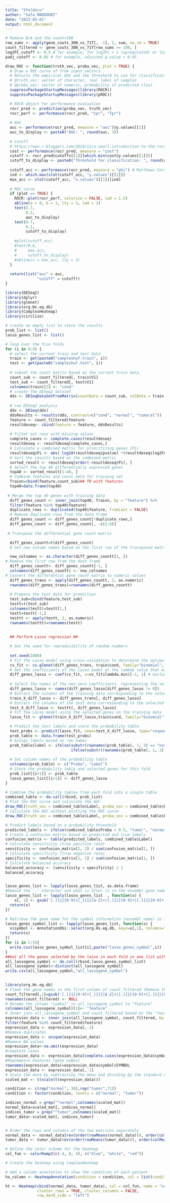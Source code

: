 ```yaml
---
title: "5foldscv"
author: "Safa MADDOURI"
date: "2023-03-01"
output: html_document
---
```



```r
# Remove N/A and the count<100
row_sums <- apply(gene_couts_38N_vs_71T[, -1], 1, sum, na.rm = TRUE)
count_filtered <- gene_couts_38N_vs_71T[row_sums >= 100, ]
log2FC_cutoff <- 0.5 # for example, for log2FC > 1 (upregulated) or log2FC < -1 (downregulated)
padj_cutoff <- 0.05 # for example, adjusted p-value < 0.05
```

```r
draw_ROC <- function(truth_vec, proba_vec, plot = TRUE) {
  # Draw a ROC curve of from input vectors.
  # Returns the empirical AUC and the threshold to use for classification to maximise the accuracy.
  # @truth_vec: vector of character, real label of samples
  # @proba_vec: vector of numeric, probability of predicted class
  suppressPackageStartupMessages(library(ROCR))
  suppressPackageStartupMessages(library(pROC))

  # ROCR object for performance evaluation
  rocr_pred <- prediction(proba_vec, truth_vec)
  rocr_perf <- performance(rocr_pred, "tpr", "fpr")
 
  # AUC
  auc <- performance(rocr_pred, measure = "auc")@y.values[[1]]
  auc_to_display <- paste0("AUC: ", round(auc, 3))
 
  # Cutoff
  # https://www.r-bloggers.com/2014/12/a-small-introduction-to-the-rocr-package/
  cost <- performance(rocr_pred, measure = "cost")
  cutoff <- rocr_pred@cutoffs[[1]][which.min(cost@y.values[[1]])]
  cutoff_to_display <- paste0("Threshold for classification: ", round(cutoff, 3))
 
  cutoff_acc <- performance(rocr_pred, measure = "phi") # Matthews Correlation Coefficient
  ind <- which.max(slot(cutoff_acc, "y.values")[[1]])
  max_acc <- slot(cutoff_acc, "x.values")[[1]][ind]
 
  # ROC curve
  if (plot == TRUE) {
    ROCR::plot(rocr_perf, colorize = FALSE, lwd = 1.5)
    abline(a = 0, b = 1, lty = 3, lwd = 1)
    text(0.7,
         0.2,
         auc_to_display)
    text(0.7,
         0.1,
         cutoff_to_display)
    
    #plot(cutoff_acc)
    #text(0.6,
    #     max_acc,
    #     cutoff_to_display)
    #abline(v = max_acc, lty = 3)
  }
 
  return(list("auc" = auc,
              "cutoff" = cutoff))  
}
```

```r
library(DESeq2)
library(dplyr)
library(glmnet)
library(org.Hs.eg.db)
library(ComplexHeatmap)
library(circlize)
```


```r
# create an empty list to store the results
prob_list <- list()
lasso_genes_list <- list()

# loop over the five folds
for (i in 0:4) {
  # select the current train and test data
  train <- get(paste0("sampleshuf.train", i))
  test <- get(paste0("sampleshuf.test", i))
  
  # subset the count matrix based on the current train data
  count_sub <- count_filtered[, train$V1]
  test_sub <- count_filtered[, test$V1]
  colnames(train)[2] <- "cond"
  # create the DESeq2 dataset
  dds <- DESeqDataSetFromMatrix(countData = count_sub, colData = train, design = ~ cond)
  
  # run DESeq2 analysis
  dds <- DESeq(dds)
  ddsResults <- results(dds, contrast=c("cond", "normal", "tumoral"))
  feature <- count_filtered$feature
  resultdeseq<- cbind(feature = feature, ddsResults)
 
  # Filter out rows with missing values
  complete_cases <- complete.cases(resultdeseq)
  resultdeseq <- resultdeseq[complete_cases,]
  # Calculate a combined metric for prioritizing genes (Pi)
  resultdeseq$Pi <- abs(-log10(resultdeseq$pvalue) *(resultdeseq$log2FoldChange))
  # Sort the results based on the combined metric
  sorted_result <- resultdeseq[order(-resultdeseq$Pi), ]
  # Select the top 40 differentially expressed genes
  top40 <- sorted_result[1:40, ]
  # Combine features and count data for training set
  Trainn=cbind(feature,count_sub)## T0 with features 
  top40=data.frame(top40)
  
 # Merge the top 40 genes with training data
  diff_genes_count <- inner_join(top40, Trainn, by = "feature") %>%
  filter(feature %in% top40$feature)
  duplicate_rows <- duplicated(top40$feature, fromLast = FALSE)
  # Remove duplicate rows from the data frame
  diff_genes_count <- diff_genes_count[!duplicate_rows,]
  diff_genes_count <- diff_genes_count[, -c(2:8)]
  
 # Transpose the differential gene count matrix

  diff_genes_countt=t(diff_genes_count)
  # Set new column names based on the first row of the transposed matrix

  new_colnames <- as.character(diff_genes_countt[1, ])
# Remove the first row from the data frame
  diff_genes_countt<- diff_genes_countt[-1, ]
  colnames(diff_genes_countt) <- new_colnames
# Convert the differential gene count matrix to numeric values
  diff_genes_trans <- apply(diff_genes_countt, 2, as.numeric)
  rownames(diff_genes_trans)=rownames(diff_genes_countt)
  
  # Prepare the test data for prediction
  test_sub=cbind(feature,test_sub)
  testt=t(test_sub)
  colnames(testt)=testt[1,]
  testt=testt[-1,]
  testtt <- apply(testt, 2, as.numeric)
  rownames(testtt)=rownames(testt)
  
  
  ## Perform Lasso regression ##

  # Set the seed for reproducibility of random numbers
  
  set.seed(1000)
  # Fit the Lasso model using cross-validation to determine the optimal lambda value  
  cv_fit <- cv.glmnet(diff_genes_trans, train$cond, family="binomial", alpha=1, nfolds=10)
  # Get the coefficients of the Lasso model at the lambda value that minimizes the cross-validation error
  diff_genes_lasso <- coef(cv_fit, s=cv_fit$lambda.min)[-1, 1] # exclude the intercept term
  
  # Select the names of the non-zero coefficients, representing the selected genes
  diff_genes_lasso <- names(diff_genes_lasso[diff_genes_lasso != 0]) 
  # Extract the columns of the training data corresponding to the selected genes
  train_X_diff_lasso <- diff_genes_trans[, diff_genes_lasso]
  # Extract the columns of the test data corresponding to the selected genes
  test_X_diff_lasso <- testtt[, diff_genes_lasso]
  # Fit the Lasso model using the selected genes on the training data
  lasso_fit <- glmnet(train_X_diff_lasso,train$cond, family="binomial", alpha=1, lambda=cv_fit$lambda.min)

  # Predict the test labels and store the probability table
  test_probs <- predict(lasso_fit, newx=test_X_diff_lasso, type="response")
  prob_table <- data.frame(test_probs)
  # Assign labels based on row names
  prob_table$label <- ifelse(substr(rownames(prob_table), 1, 3) == "nor", "normal", 
                             ifelse(substr(rownames(prob_table), 1, 3) == "tum", "tumoral", NA))
  
  # Set column names of the probability table
  colnames(prob_table) <- c("Proba", "Label")
  # Store the probability table and selected genes for this fold
  prob_list[[i+1]] <- prob_table
  lasso_genes_list[[i+1]] <- diff_genes_lasso
}
```

```r
# Combine the probability tables from each fold into a single table
combined_table <- do.call(rbind, prob_list)
# Plot the ROC curve and calculate the AUC
draw_ROC(truth_vec = combined_table$Label, proba_vec = combined_table$Proba, plot = TRUE)
# Calculate the AUC without plotting the ROC curve
draw_ROC(truth_vec = combined_table$Label, proba_vec = combined_table$Proba, plot = FALSE)$auc

```
```r
# Predict labels based on a probability threshold
predicted_labels <- ifelse(combined_table$Proba > 0.5, "tumor", "normal")
# Create a confusion matrix based on predicted and true labels
confusion_matrix <- table(predicted_labels, combined_table$Label)
# Calculate sensitivity (true positive rate)
sensitivity <- confusion_matrix[2, 2] / sum(confusion_matrix[2, ])
# Calculate specificity (true negative rate)
specificity <- confusion_matrix[1, 1] / sum(confusion_matrix[1, ])
# Calculate balanced accuracy
balanced_accuracy <- (sensitivity + specificity) / 2
balanced_accuracy



```



```r
lasso_genes_list <- lapply(lasso_genes_list, as.data.frame)
#Remove the '.' character and what is after it in the ensembl gene name 
lasso_genes_list <- lapply(lasso_genes_list  , function(x) {
    x[, 1] <- gsub('[.]{1}[0-9]+[_]{1}[A-Z]+|[.]{1}[0-9]+|[.]{1}[0-9]+[_]{1}[A-Z]+[_]{1}[A-Z]+','',x[, 1])
  return(x)
})

# Retrieve the gene name for the symbol information (ensembl name) in lasso_genes_list using the org.Hs.eg.db database
lasso_genes_symbol_list <- lapply(lasso_genes_list, function(x) {
  x$symbol <- AnnotationDbi::select(org.Hs.eg.db, keys=x[,1], columns="SYMBOL", keytype="ENSEMBL")
  return(x)
})
for (i in 1:5){
  write.csv(lasso_genes_symbol_list[i],paste("lasso_genes_symbol",i))
}
##Get all the genes selected by the lasso in each fold in one list with removing the duplictes
all_lassogene_symbol <- do.call(rbind,lasso_genes_symbol_list)
all_lassogene_symbol<-distinct(all_lassogene_symbol)
write.csv(all_lassogene_symbol,"all_lassogene_symbol")
 
```

```r
library(org.Hs.eg.db)
# Clean the gene names in the first column of count_filtered (Remove the "." in the Ensembl gene name)
count_filtered[,1]=gsub('[.]{1}[0-9]+[_]{1}[A-Z]+|[.]{1}[0-9]+|[.]{1}[0-9]+[_]{1}[A-Z]+[_]{1}[A-Z]+','',count_filtered[,1])
rownames(count_filtered) <- NULL
# Rename the column "symbol" in all_lassogene_symbol to "feature"
colnames(all_lassogene_symbol)[1]<- "feature"
# Inner join all_lassogene_symbol and count_filtered based on the "feature" column
expression_data <- inner_join(all_lassogene_symbol, count_filtered, by = "feature") %>%
filter(feature %in% count_filtered$feature)
expression_data <- expression_data[,-1]
#Remove duplicates
expression_data <- unique(expression_data)
#Remove NA values
expression_data<-na.omit(expression_data)
#complete cases
expression_data <- expression_data[complete.cases(expression_data$symbol$SYMBOL), ]
#Rownames=> Features (gene names)
rownames(expression_data)=expression_data$symbol$SYMBOL
expression_data <- expression_data[,-1]
# Scale the data by subtracting the mean and dividing by the standard deviation
scaled_mat <- t(scale(t(expression_data)))
```





```r

condition <- c(rep("normal", 38),rep("tumor",71))
condition <- factor(condition, levels = c("normal", "tumor"))

indices_normal = grep("^normal",colnames(scaled_mat))
normal_data=scaled_mat[, indices_normal]
indices_tumor = grep("^tumor",colnames(scaled_mat))
tumor_data<-scaled_mat[, indices_tumor]


# Order the rows and columns of the two matrices separately
normal_data <- normal_data[rev(order(rowMeans(normal_data))), order(colMeans(normal_data))]
tumor_data <- tumor_data[rev(order(rowMeans(tumor_data))), order(colMeans(tumor_data))]

# Define the color scheme for the heatmap
col_fun <- colorRamp2(c(-4, 0, 4), c("blue", "white", "red"))

# Create the heatmap using ComplexHeatmap

# Add a column annotation to show the condition of each patient
ha_column <- HeatmapAnnotation(condition = condition, col = list(condition = c(normal = "royalblue", tumor = "pink")), annotation_name_side = "left")

ht <- Heatmap(cbind(normal_data, tumor_data), col = col_fun, name = "scaled expression", top_annotation =                ha_column,show_row_names = TRUE, show_column_names = TRUE, 
              cluster_rows = TRUE, cluster_columns = FALSE,
              row_dend_side = "left")


```
